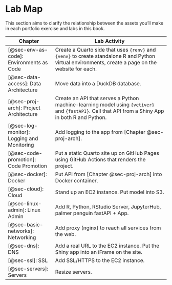 # Lab Map {#sec-append-lab}

This section aims to clarify the relationship between the assets you'll
make in each portfolio exercise and labs in this book.

| Chapter                                    | Lab Activity                                                                                                                                        |
|---------------------|---------------------------------------------------|
| [@sec-env-as-code]: Environments as Code   | Create a Quarto side that uses `{renv}` and `{venv}` to create standalone R and Python virtual environments, create a page on the website for each. |
| [@sec-data-access]: Data Architecture      | Move data into a DuckDB database.                                                                                                                   |
| [@sec-proj-arch]: Project Architecture     | Create an API that serves a Python machine-learning model using `{vetiver}` and `{fastAPI}`. Call that API from a Shiny App in both R and Python.   |
| [@sec-log-monitor]: Logging and Monitoring | Add logging to the app from [Chapter @sec-proj-arch].                                                                                               |
| [@sec-code-promotion]: Code Promotion      | Put a static Quarto site up on GitHub Pages using GitHub Actions that renders the project.                                                          |
| [@sec-docker]: Docker                      | Put API from [Chapter @sec-proj-arch] into Docker container.                                                                                        |
| [@sec-cloud]: Cloud                        | Stand up an EC2 instance. Put model into S3.                                                                                                        |
| [@sec-linux-admin]: Linux Admin            | Add R, Python, RStudio Server, JupyterHub, palmer penguin fastAPI + App.                                                                            |
| [@sec-basic-networks]: Networking          | Add proxy (nginx) to reach all services from the web.                                                                                               |
| [@sec-dns]: DNS                            | Add a real URL to the EC2 instance. Put the Shiny app into an iFrame on the site.                                                                   |
| [@sec-ssl]: SSL                            | Add SSL/HTTPS to the EC2 instance.                                                                                                                  |
| [@sec-servers]: Servers                    | Resize servers.                                                                                                                                     |
